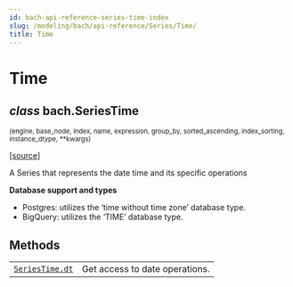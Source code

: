 ```yaml
---
id: bach-api-reference-series-time-index
slug: /modeling/bach/api-reference/Series/Time/
title: Time
---
```


# Time

<div className="class">

## <span className="type-annotation"><em>class</em></span> <span className="additional-name">bach.</span><span className="name">SeriesTime</span>

<small className="parameter-list">(<span className="parameter" id="engine">engine</span>, <span className="parameter" id="base_node">base_node</span>, <span className="parameter" id="index">index</span>, <span className="parameter" id="name">name</span>, <span className="parameter" id="expression">expression</span>, <span className="parameter" id="group_by">group_by</span>, <span className="parameter" id="sorted_ascending">sorted_ascending</span>, <span className="parameter" id="index_sorting">index_sorting</span>, <span className="parameter" id="instance_dtype">instance_dtype</span>, <span className="parameter" id="**">\*\*kwargs</span>)</small>


&#8203;<span className="view-source">[[source]](https://github.com/objectiv/objectiv-analytics/blob/main/bach/bach/series/series_datetime.py)</span>

<div className="content">

A Series that represents the date time and its specific operations

**Database support and types**

* Postgres: utilizes the ‘time without time zone’ database type.
* BigQuery: utilizes the ‘TIME’ database type.


</div>


</div>

## Methods

<div className="table-autosummary">

|                                                   |                                                                                                                                                                                                     |
| ------------------------------------------------- | -------------------------------------------------------------------------------------------------------------------------------------------------------------------------------------------------- |
| [`SeriesTime.dt`](/modeling/bach/api-reference/Series/Time/bach.SeriesTime.dt.mdx)                                     | Get access to date operations.                                                                                                                                                                      |


</div>
